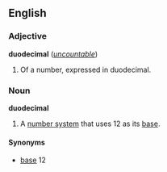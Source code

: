 ==English==
===Adjective===
'''duodecimal''' (''[[uncountable]]'')

#{{arithmetic}} Of a number, expressed in duodecimal.

===Noun===
'''duodecimal'''

#{{arithmetic}} A [[number system]] that uses 12 as its [[base]].

====Synonyms====
*[[base]] 12